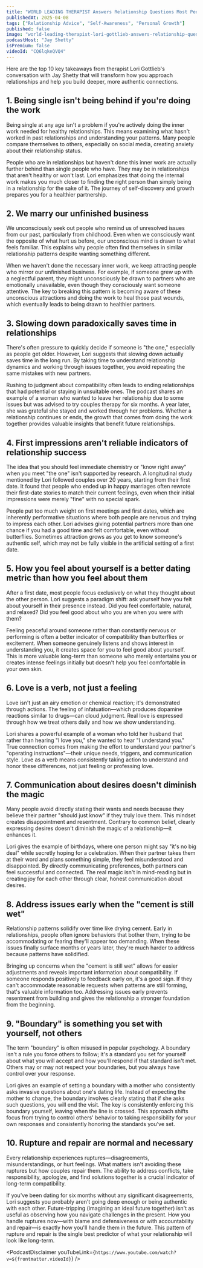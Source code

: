 ```yaml
---
title: "WORLD LEADING THERAPIST Answers Relationship Questions Most People Are Afraid to Ask | Lori Gottlieb"
publishedAt: 2025-04-08
tags: ["Relationship Advice", "Self-Awareness", "Personal Growth"]
published: false
image: "world-leading-therapist-lori-gottlieb-answers-relationship-questions.jpg"
podcastHost: "Jay Shetty"
isPremium: false
videoId: "CQ6lqkeQVQ4"
---
```



<PodcastSummaryPageLayout frontmatter={frontmatter}>

Here are the top 10 key takeaways from therapist Lori Gottlieb's conversation with Jay Shetty that will transform how you approach relationships and help you build deeper, more authentic connections.

## 1. Being single isn't being behind if you're doing the work

Being single at any age isn't a problem if you're actively doing the inner work needed for healthy relationships. This means examining what hasn't worked in past relationships and understanding your patterns. Many people compare themselves to others, especially on social media, creating anxiety about their relationship status.

People who are in relationships but haven't done this inner work are actually further behind than single people who have. They may be in relationships that aren't healthy or won't last. Lori emphasizes that doing the internal work makes you much closer to finding the right person than simply being in a relationship for the sake of it. The journey of self-discovery and growth prepares you for a healthier partnership.

## 2. We marry our unfinished business

We unconsciously seek out people who remind us of unresolved issues from our past, particularly from childhood. Even when we consciously want the opposite of what hurt us before, our unconscious mind is drawn to what feels familiar. This explains why people often find themselves in similar relationship patterns despite wanting something different.

When we haven't done the necessary inner work, we keep attracting people who mirror our unfinished business. For example, if someone grew up with a neglectful parent, they might unconsciously be drawn to partners who are emotionally unavailable, even though they consciously want someone attentive. The key to breaking this pattern is becoming aware of these unconscious attractions and doing the work to heal those past wounds, which eventually leads to being drawn to healthier partners.

## 3. Slowing down paradoxically saves time in relationships

There's often pressure to quickly decide if someone is "the one," especially as people get older. However, Lori suggests that slowing down actually saves time in the long run. By taking time to understand relationship dynamics and working through issues together, you avoid repeating the same mistakes with new partners.

Rushing to judgment about compatibility often leads to ending relationships that had potential or staying in unsuitable ones. The podcast shares an example of a woman who wanted to leave her relationship due to some issues but was advised to try couples therapy for six months. A year later, she was grateful she stayed and worked through her problems. Whether a relationship continues or ends, the growth that comes from doing the work together provides valuable insights that benefit future relationships.

## 4. First impressions aren't reliable indicators of relationship success

The idea that you should feel immediate chemistry or "know right away" when you meet "the one" isn't supported by research. A longitudinal study mentioned by Lori followed couples over 20 years, starting from their first date. It found that people who ended up in happy marriages often rewrote their first-date stories to match their current feelings, even when their initial impressions were merely "fine" with no special spark.

People put too much weight on first meetings and first dates, which are inherently performative situations where both people are nervous and trying to impress each other. Lori advises giving potential partners more than one chance if you had a good time and felt comfortable, even without butterflies. Sometimes attraction grows as you get to know someone's authentic self, which may not be fully visible in the artificial setting of a first date.

## 5. How you feel about yourself is a better dating metric than how you feel about them

After a first date, most people focus exclusively on what they thought about the other person. Lori suggests a paradigm shift: ask yourself how you felt about yourself in their presence instead. Did you feel comfortable, natural, and relaxed? Did you feel good about who you are when you were with them?

Feeling peaceful around someone rather than constantly nervous or performing is often a better indicator of compatibility than butterflies or excitement. When someone genuinely listens and shows interest in understanding you, it creates space for you to feel good about yourself. This is more valuable long-term than someone who merely entertains you or creates intense feelings initially but doesn't help you feel comfortable in your own skin.

## 6. Love is a verb, not just a feeling

Love isn't just an airy emotion or chemical reaction; it's demonstrated through actions. The feeling of infatuation—which produces dopamine reactions similar to drugs—can cloud judgment. Real love is expressed through how we treat others daily and how we show understanding.

Lori shares a powerful example of a woman who told her husband that rather than hearing "I love you," she wanted to hear "I understand you." True connection comes from making the effort to understand your partner's "operating instructions"—their unique needs, triggers, and communication style. Love as a verb means consistently taking action to understand and honor these differences, not just feeling or professing love.

## 7. Communication about desires doesn't diminish the magic

Many people avoid directly stating their wants and needs because they believe their partner "should just know" if they truly love them. This mindset creates disappointment and resentment. Contrary to common belief, clearly expressing desires doesn't diminish the magic of a relationship—it enhances it.

Lori gives the example of birthdays, where one person might say "it's no big deal" while secretly hoping for a celebration. When their partner takes them at their word and plans something simple, they feel misunderstood and disappointed. By directly communicating preferences, both partners can feel successful and connected. The real magic isn't in mind-reading but in creating joy for each other through clear, honest communication about desires.

## 8. Address issues early when the "cement is still wet"

Relationship patterns solidify over time like drying cement. Early in relationships, people often ignore behaviors that bother them, trying to be accommodating or fearing they'll appear too demanding. When these issues finally surface months or years later, they're much harder to address because patterns have solidified.

Bringing up concerns when the "cement is still wet" allows for easier adjustments and reveals important information about compatibility. If someone responds positively to feedback early on, it's a good sign. If they can't accommodate reasonable requests when patterns are still forming, that's valuable information too. Addressing issues early prevents resentment from building and gives the relationship a stronger foundation from the beginning.

## 9. "Boundary" is something you set with yourself, not others

The term "boundary" is often misused in popular psychology. A boundary isn't a rule you force others to follow; it's a standard you set for yourself about what you will accept and how you'll respond if that standard isn't met. Others may or may not respect your boundaries, but you always have control over your response.

Lori gives an example of setting a boundary with a mother who consistently asks invasive questions about one's dating life. Instead of expecting the mother to change, the boundary involves clearly stating that if she asks such questions, you will end the visit. The key is consistently enforcing this boundary yourself, leaving when the line is crossed. This approach shifts focus from trying to control others' behavior to taking responsibility for your own responses and consistently honoring the standards you've set.

## 10. Rupture and repair are normal and necessary

Every relationship experiences ruptures—disagreements, misunderstandings, or hurt feelings. What matters isn't avoiding these ruptures but how couples repair them. The ability to address conflicts, take responsibility, apologize, and find solutions together is a crucial indicator of long-term compatibility.

If you've been dating for six months without any significant disagreements, Lori suggests you probably aren't going deep enough or being authentic with each other. Future-tripping (imagining an ideal future together) isn't as useful as observing how you navigate challenges in the present. How you handle ruptures now—with blame and defensiveness or with accountability and repair—is exactly how you'll handle them in the future. This pattern of rupture and repair is the single best predictor of what your relationship will look like long-term.

<PodcastDisclaimer
  youTubeLink={`https://www.youtube.com/watch?v=${frontmatter.videoId}`}
/>

</PodcastSummaryPageLayout>
